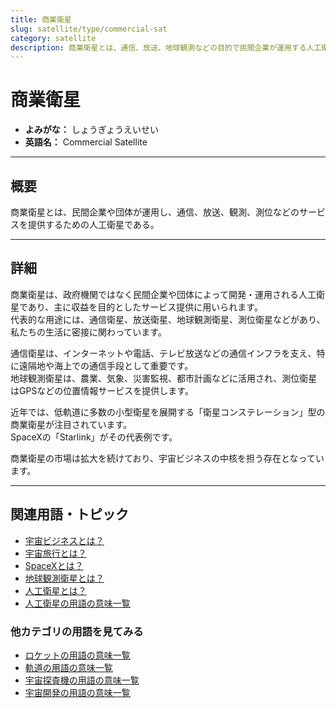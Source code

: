 ```yaml
---
title: 商業衛星
slug: satellite/type/commercial-sat
category: satellite
description: 商業衛星とは、通信、放送、地球観測などの目的で民間企業が運用する人工衛星の総称である。
---
```



<Head>
  <script type="application/ld+json">
    {`{
      "@context": "https://schema.org",
      "@type": "DefinedTerm",
      "name": "商業衛星",
      "inDefinedTermSet": "https://www.space-portal.org",
      "termCode": "satellite/type/commercial-sat",
      "description": "商業衛星とは、通信、放送、地球観測などの目的で民間企業が運用する人工衛星の総称である。",
      "url": "https://www.space-portal.org/docs/satellite/type/commercial-sat"
    }`}
  </script>
</Head>

# 商業衛星

- **よみがな：** しょうぎょうえいせい  
- **英語名：** Commercial Satellite  

---

## 概要

商業衛星とは、民間企業や団体が運用し、通信、放送、観測、測位などのサービスを提供するための人工衛星である。

---

## 詳細

商業衛星は、政府機関ではなく民間企業や団体によって開発・運用される人工衛星であり、主に収益を目的としたサービス提供に用いられます。  
代表的な用途には、通信衛星、放送衛星、地球観測衛星、測位衛星などがあり、私たちの生活に密接に関わっています。  

通信衛星は、インターネットや電話、テレビ放送などの通信インフラを支え、特に遠隔地や海上での通信手段として重要です。  
地球観測衛星は、農業、気象、災害監視、都市計画などに活用され、測位衛星はGPSなどの位置情報サービスを提供します。  

近年では、低軌道に多数の小型衛星を展開する「衛星コンステレーション」型の商業衛星が注目されています。  
SpaceXの「Starlink」がその代表例です。  

商業衛星の市場は拡大を続けており、宇宙ビジネスの中核を担う存在となっています。

---

## 関連用語・トピック
 
- [宇宙ビジネスとは？](business/space-business)
- [宇宙旅行とは？](business/category/space-tourism)
- [SpaceXとは？](business/company/spacex)
- [地球観測衛星とは？](satellite/type/earth-observation-sat) 
- [人工衛星とは？](satellite/satellite) 
- [人工衛星の用語の意味一覧](category/satellite)

### 他カテゴリの用語を見てみる
- [ロケットの用語の意味一覧](category/rocket)
- [軌道の用語の意味一覧](category/orbit)
- [宇宙探査機の用語の意味一覧](category/explorer)
- [宇宙開発の用語の意味一覧](category/glossary)
